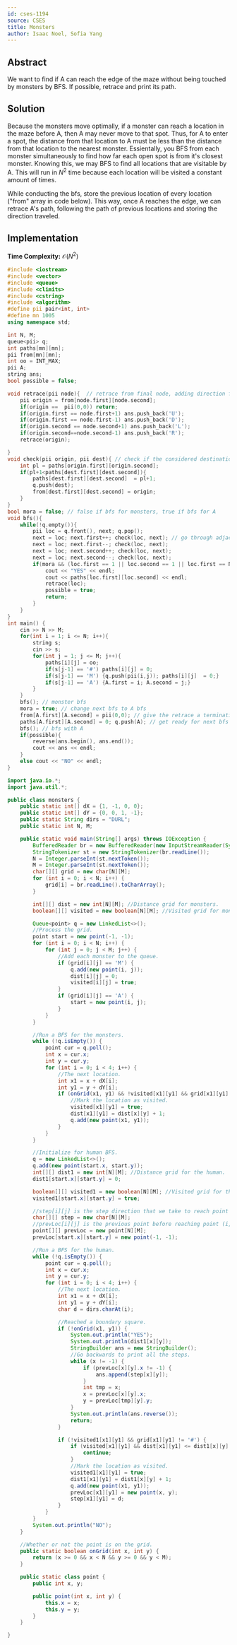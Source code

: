 ```yaml
---
id: cses-1194
source: CSES
title: Monsters
author: Isaac Noel, Sofia Yang
---
```


## Abstract

We want to find if A can reach the edge of the maze without being touched by
monsters by BFS. If possible, retrace and print its path.

## Solution

Because the monsters move optimally, if a monster can reach a location in the
maze before A, then A may never move to that spot. Thus, for A to enter a spot,
the distance from that location to A must be less than the distance from that
location to the nearest monster. Essientally, you BFS from each monster
simultaneously to find how far each open spot is from it's closest monster.
Knowing this, we may BFS to find all locations that are visitable by A. This 
will run in $N^2$ time because each location will be visited a constant amount of 
times.

While conducting the bfs, store the previous location of every location ("from"
array in code below). This way, once A reaches the edge, we can retrace A's
path, following the path of previous locations and storing the direction
traveled.

## Implementation
**Time Complexity:** $\mathcal{O}(N^2)$

<LanguageSection>
<CPPSection>

```cpp
#include <iostream>
#include <vector>
#include <queue>
#include <climits>
#include <cstring>
#include <algorithm>
#define pii pair<int, int>
#define mn 1005
using namespace std;

int N, M;
queue<pii> q;
int paths[mn][mn];
pii from[mn][mn];
int oo = INT_MAX;
pii A;
string ans;
bool possible = false;

void retrace(pii node){  // retrace from final node, adding direction from previous node to a string. This string will be backwards but will be reversed before output.
	pii origin = from[node.first][node.second];
	if(origin ==  pii(0,0)) return;
	if(origin.first == node.first+1) ans.push_back('U');
	if(origin.first == node.first-1) ans.push_back('D');
	if(origin.second == node.second+1) ans.push_back('L');
	if(origin.second==node.second-1) ans.push_back('R');
	retrace(origin);

}
void check(pii origin, pii dest){ // check if the considered destination may be traveled to
	int pl = paths[origin.first][origin.second];
	if(pl+1<paths[dest.first][dest.second]){
		paths[dest.first][dest.second]  = pl+1;
		q.push(dest);
		from[dest.first][dest.second] = origin;
	}
}
bool mora = false; // false if bfs for monsters, true if bfs for A
void bfs(){
	while(!q.empty()){
		pii loc = q.front(), next; q.pop();
		next = loc; next.first++; check(loc, next); // go through adjacent locations
		next = loc; next.first--; check(loc, next);
		next = loc; next.second++; check(loc, next);
		next = loc; next.second--; check(loc, next);
		if(mora && (loc.first == 1 || loc.second == 1 || loc.first == N || loc.second == M)){
			cout << "YES" << endl;
			cout << paths[loc.first][loc.second] << endl;
			retrace(loc);
			possible = true;
			return;
		}
	}
}
int main() {
	cin >> N >> M;
	for(int i = 1; i <= N; i++){
		string s;
		cin >> s;
		for(int j = 1; j <= M; j++){
			paths[i][j] = oo;
			if(s[j-1] == '#') paths[i][j] = 0;
			if(s[j-1] == 'M') {q.push(pii(i,j)); paths[i][j]  = 0;}
			if(s[j-1] == 'A') {A.first = i; A.second = j;}
		}
	}
	bfs(); // monster bfs
	mora = true; // change next bfs to A bfs
	from[A.first][A.second] = pii(0,0); // give the retrace a terminating location
	paths[A.first][A.second] = 0; q.push(A); // get ready for next bfs
	bfs(); // bfs with A
	if(possible){
		reverse(ans.begin(), ans.end());
		cout << ans << endl;
	}
	else cout << "NO" << endl;
}
```
</CPPSection>

<JavaSection>
	
```java
import java.io.*;
import java.util.*;

public class monsters {
	public static int[] dX = {1, -1, 0, 0};
	public static int[] dY = {0, 0, 1, -1};
	public static String dirs = "DURL";
	public static int N, M;

	public static void main(String[] args) throws IOException {
		BufferedReader br = new BufferedReader(new InputStreamReader(System.in));
		StringTokenizer st = new StringTokenizer(br.readLine());
		N = Integer.parseInt(st.nextToken());
		M = Integer.parseInt(st.nextToken());
		char[][] grid = new char[N][M];
		for (int i = 0; i < N; i++) {
			grid[i] = br.readLine().toCharArray();
		}

		int[][] dist = new int[N][M]; //Distance grid for monsters.
		boolean[][] visited = new boolean[N][M]; //Visited grid for monsters.

		Queue<point> q = new LinkedList<>();
		//Process the grid.
		point start = new point(-1, -1);
		for (int i = 0; i < N; i++) {
			for (int j = 0; j < M; j++) {
				//Add each monster to the queue.
				if (grid[i][j] == 'M') {
					q.add(new point(i, j));
					dist[i][j] = 0;
					visited[i][j] = true;
				}
				if (grid[i][j] == 'A') {
					start = new point(i, j);
				}
			}
		}

		//Run a BFS for the monsters.
		while (!q.isEmpty()) {
			point cur = q.poll();
			int x = cur.x;
			int y = cur.y;
			for (int i = 0; i < 4; i++) {
				//The next location.
				int x1 = x + dX[i];
				int y1 = y + dY[i];
				if (onGrid(x1, y1) && !visited[x1][y1] && grid[x1][y1] != '#') {
					//Mark the location as visited.
					visited[x1][y1] = true;
					dist[x1][y1] = dist[x][y] + 1;
					q.add(new point(x1, y1));
				}
			}
		}

		//Initialize for human BFS.
		q = new LinkedList<>();
		q.add(new point(start.x, start.y));
		int[][] dist1 = new int[N][M]; //Distance grid for the human.
		dist1[start.x][start.y] = 0;

		boolean[][] visited1 = new boolean[N][M]; //Visited grid for the human.
		visited1[start.x][start.y] = true;

		//step[i][j] is the step direction that we take to reach point (i, j).
		char[][] step = new char[N][M];
		//prevLoc[i][j] is the previous point before reaching point (i, j).
		point[][] prevLoc = new point[N][M];
		prevLoc[start.x][start.y] = new point(-1, -1);

		//Run a BFS for the human.
		while (!q.isEmpty()) {
			point cur = q.poll();
			int x = cur.x;
			int y = cur.y;
			for (int i = 0; i < 4; i++) {
				//The next location.
				int x1 = x + dX[i];
				int y1 = y + dY[i];
				char d = dirs.charAt(i);

				//Reached a boundary square.
				if (!onGrid(x1, y1)) {
					System.out.println("YES");
					System.out.println(dist1[x][y]);
					StringBuilder ans = new StringBuilder();
					//Go backwards to print all the steps.
					while (x != -1) {
						if (prevLoc[x][y].x != -1) {
							ans.append(step[x][y]);
						}
						int tmp = x;
						x = prevLoc[x][y].x;
						y = prevLoc[tmp][y].y;
					}
					System.out.println(ans.reverse());
					return;
				}

				if (!visited1[x1][y1] && grid[x1][y1] != '#') {
					if (visited[x1][y1] && dist[x1][y1] <= dist1[x][y] + 1) {
						continue;
					}
					//Mark the location as visited.
					visited1[x1][y1] = true;
					dist1[x1][y1] = dist1[x][y] + 1;
					q.add(new point(x1, y1));
					prevLoc[x1][y1] = new point(x, y);
					step[x1][y1] = d;
				}
			}
		}
		System.out.println("NO");
	}

	//Whether or not the point is on the grid.
	public static boolean onGrid(int x, int y) {
		return (x >= 0 && x < N && y >= 0 && y < M);
	}

	public static class point {
		public int x, y;

		public point(int x, int y) {
			this.x = x;
			this.y = y;
		}
	}

}

```
</JavaSection>
</LanguageSection>
